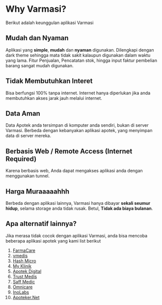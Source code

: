 # Why Varmasi?
 
Berikut adalah keunggulan aplikasi Varmasi

## Mudah dan Nyaman 
Aplikasi yang **simple**, **mudah** dan **nyaman** digunakan.
Dilengkapi dengan dark theme sehingga mata tidak sakit kalaupun digunakan dalam waktu yang lama.
Fitur Penjualan, Pencatatan stok, hingga input faktur pembelian barang sangat mudah digunakan.

## Tidak Membutuhkan Interet

Bisa berfungsi 100% tanpa internet. Internet hanya diperlukan jika anda membutuhkan akses jarak jauh melalui internet.

## Data Aman

Data Apotek anda tersimpan di komputer anda sendiri, bukan di server Varmasi. Berbeda dengan kebanyakan aplikasi apotek, 
yang menyimpan data di server mereka.

## Berbasis Web / Remote Access (Internet Required)

Karena berbasis web, Anda dapat mengakses aplikasi anda dengan menggunakan tunnel.

## Harga Muraaaaahhh

Berbeda dengan aplikasi lainnya, Varmasi hanya dibayar **sekali seumur hidup**, selama storage anda tidak rusak.
Betul, **Tidak ada biaya bulanan**.

## Apa alternatif lainnya?

Jika merasa tidak cocok dengan aplikasi Varmasi, anda bisa mencoba beberapa aplikasi apotek yang kami list berikut

1. [FarmaCare](https://www.farmacare.id/)
2. [vmedis](https://vmedis.com/)
3. [Hash Micro](https://www.hashmicro.com/id/sistem-erp)
4. [My Klinik](https://myklinik.id/)
5. [Apotek Digital](https://apotekdigital.com/)
6. [Trust Medis](https://trustmedis.com/)
7. [Saff Medic](https://saffmedic.com/)
8. [Omnicare](https://omnicare.co.id/)
9. [InoLabs](https://www.inolabs.net/)
10. [Apoteker.Net](https://www.apoteker.net/)